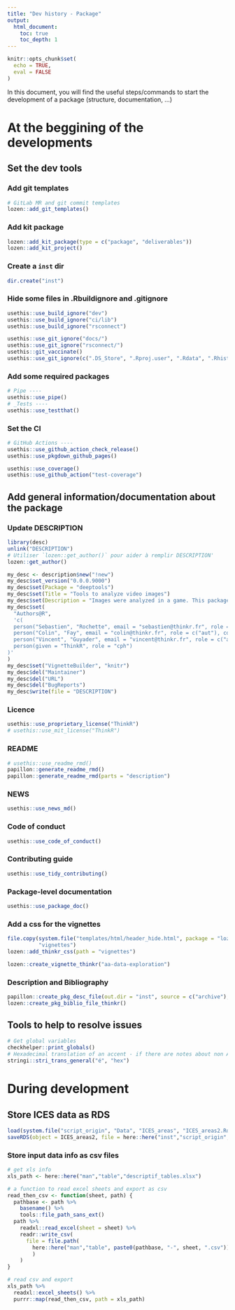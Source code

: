 ```yaml
---
title: "Dev history - Package"
output: 
  html_document:
    toc: true
    toc_depth: 1
---
```


```r
knitr::opts_chunk$set(
  echo = TRUE,
  eval = FALSE
)
```

In this document, you will find the useful steps/commands to start the development of a package (structure, documentation, ...)

# At the beggining of the developments
## Set the dev tools

### Add git templates

```r
# GitLab MR and git commit templates
lozen::add_git_templates()
```

### Add kit package

```r
lozen::add_kit_package(type = c("package", "deliverables"))
lozen::add_kit_project()
```

### Create a `inst` dir

```r
dir.create("inst")
```

### Hide some files in .Rbuildignore and .gitignore

```r
usethis::use_build_ignore("dev")
usethis::use_build_ignore("ci/lib")
usethis::use_build_ignore("rsconnect")

usethis::use_git_ignore("docs/")
usethis::use_git_ignore("rsconnect/")
usethis::git_vaccinate()
usethis::use_git_ignore(c(".DS_Store", ".Rproj.user", ".Rdata", ".Rhistory", ".httr-oauth"))
```

### Add some required packages

```r
# Pipe ----
usethis::use_pipe()
# _Tests ----
usethis::use_testthat()
```

### Set the CI

```r
# GitHub Actions ----
usethis::use_github_action_check_release()
usethis::use_pkgdown_github_pages()

usethis::use_coverage()
usethis::use_github_action("test-coverage")
```

## Add general information/documentation about the package

### Update DESCRIPTION

```r
library(desc)
unlink("DESCRIPTION")
# Utiliser `lozen::get_author()` pour aider à remplir DESCRIPTION'
lozen::get_author()

my_desc <- description$new("!new")
my_desc$set_version("0.0.0.9000")
my_desc$set(Package = "deeptools")
my_desc$set(Title = "Tools to analyze video images")
my_desc$set(Description = "Images were analyzed in a game. This package explores the results of the game.")
my_desc$set(
  "Authors@R",
  'c(
  person("Sebastien", "Rochette", email = "sebastien@thinkr.fr", role = c("aut", "cre"), comment = c(ORCID = "0000-0002-1565-9313")),
  person("Colin", "Fay", email = "colin@thinkr.fr", role = c("aut"), comment = c(ORCID = "0000-0001-7343-1846")),
  person("Vincent", "Guyader", email = "vincent@thinkr.fr", role = c("aut"), comment = c(ORCID = "0000-0003-0671-9270")),
  person(given = "ThinkR", role = "cph")
)'
)
my_desc$set("VignetteBuilder", "knitr")
my_desc$del("Maintainer")
my_desc$del("URL")
my_desc$del("BugReports")
my_desc$write(file = "DESCRIPTION")
```

### Licence

```r
usethis::use_proprietary_license("ThinkR")
# usethis::use_mit_license("ThinkR")
```

### README

```r
# usethis::use_readme_rmd()
papillon::generate_readme_rmd()
papillon::generate_readme_rmd(parts = "description")
```

### NEWS

```r
usethis::use_news_md()
```

### Code of conduct

```r
usethis::use_code_of_conduct()
```

### Contributing guide

```r
usethis::use_tidy_contributing()
```

### Package-level documentation

```r
usethis::use_package_doc()
```

### Add a css for the vignettes

```r
file.copy(system.file("templates/html/header_hide.html", package = "lozen"),
          "vignettes")
lozen::add_thinkr_css(path = "vignettes")

lozen::create_vignette_thinkr("aa-data-exploration")
```

### Description and Bibliography

```r
papillon::create_pkg_desc_file(out.dir = "inst", source = c("archive"), to = "html")
lozen::create_pkg_biblio_file_thinkr()
```

## Tools to help to resolve issues

```r
# Get global variables
checkhelper::print_globals()
# Hexadecimal translation of an accent - if there are notes about non ASCII characters
stringi::stri_trans_general("é", "hex")
```

# During development

## Store ICES data as RDS

```r
load(system.file("script_origin", "Data", "ICES_areas", "ICES_areas2.Rdata", package = "inser"), verbose=T)
saveRDS(object = ICES_areas2, file = here::here("inst","script_origin", "Data", "ICES_areas", "ICES_areas2.Rds"))
```

### Store input data info as csv files

```r
# get xls info
xls_path <- here::here("man","table","descriptif_tables.xlsx")

# a function to read excel sheets and export as csv
read_then_csv <- function(sheet, path) {
  pathbase <- path %>%
    basename() %>%
    tools::file_path_sans_ext()
  path %>%
    readxl::read_excel(sheet = sheet) %>% 
    readr::write_csv(
      file = file.path(
        here::here("man","table", paste0(pathbase, "-", sheet, ".csv"))
        )
    )
}

# read csv and export
xls_path %>%
  readxl::excel_sheets() %>%
  purrr::map(read_then_csv, path = xls_path)
```

